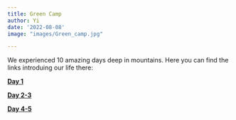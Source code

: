 ---
title: Green Camp
author: Yi
date: '2022-08-08'
image: "images/Green_camp.jpg"

---
We experienced 10 amazing days deep in mountains. Here you can find the links introduing our life there:

**[Day 1](https://mp.weixin.qq.com/s/DrvQ7vL74wHQdw_S0dhzgw)**

**[Day 2-3](https://mp.weixin.qq.com/s/IIt6jdHti-dT-KT8U3vLRw)**

**[Day 4-5](https://mp.weixin.qq.com/s/2qOcG9_jjVGU6iaNZ_l8MA)**